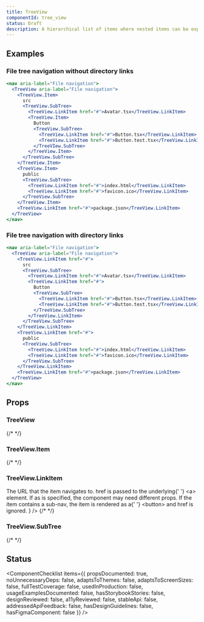 ```yaml
---
title: TreeView
componentId: tree_view
status: Draft
description: A hierarchical list of items where nested items can be expanded and collapsed.
---
```


## Examples

### File tree navigation without directory links

```jsx live drafts
<nav aria-label="File navigation">
  <TreeView aria-label="File navigation">
    <TreeView.Item>
      src
      <TreeView.SubTree>
        <TreeView.LinkItem href="#">Avatar.tsx</TreeView.LinkItem>
        <TreeView.Item>
          Button
          <TreeView.SubTree>
            <TreeView.LinkItem href="#">Button.tsx</TreeView.LinkItem>
            <TreeView.LinkItem href="#">Button.test.tsx</TreeView.LinkItem>
          </TreeVIew.SubTree>
        </TreeView.Item>
      </TreeView.SubTree>
    </TreeView.Item>
    <TreeView.Item>
      public
      <TreeView.SubTree>
        <TreeView.LinkItem href="#">index.html</TreeView.LinkItem>
        <TreeView.LinkItem href="#">favicon.ico</TreeView.LinkItem>
      </TreeView.SubTree>
    </TreeView.Item>
    <TreeView.LinkItem href="#">package.json</TreeView.LinkItem>
  </TreeView>
</nav>
```

### File tree navigation with directory links

```jsx live drafts
<nav aria-label="File navigation">
  <TreeView aria-label="File navigation">
    <TreeView.LinkItem href="#">
      src
      <TreeView.SubTree>
        <TreeView.LinkItem href="#">Avatar.tsx</TreeView.LinkItem>
        <TreeView.LinkItem href="#">
          Button
          <TreeView.SubTree>
            <TreeView.LinkItem href="#">Button.tsx</TreeView.LinkItem>
            <TreeView.LinkItem href="#">Button.test.tsx</TreeView.LinkItem>
          </TreeView.SubTree>
        </TreeView.LinkItem>
      </TreeView.SubTree>
    </TreeView.LinkItem>
    <TreeView.LinkItem href="#">
      public
      <TreeView.SubTree>
        <TreeView.LinkItem href="#">index.html</TreeView.LinkItem>
        <TreeView.LinkItem href="#">favicon.ico</TreeView.LinkItem>
      </TreeView.SubTree>
    </TreeView.LinkItem>
    <TreeView.LinkItem href="#">package.json</TreeView.LinkItem>
  </TreeView>
</nav>
```

## Props

### TreeView

<PropsTable>
  <PropsTableRow name="children" type="React.ReactNode" required />
  {/* <PropsTableSxRow /> */}
</PropsTable>

### TreeView.Item

<PropsTable>
  <PropsTableRow name="children" type="React.ReactNode" required />
  <PropsTableRow
    name="onSelect"
    type="(event: React.MouseEvent<HTMLElement> | React.KeyboardEvent<HTMLElement>) => void"
  />
  <PropsTableRow name="onToggle" type="(isExpanded: boolean) => void" />
  {/* <PropsTableSxRow /> */}
</PropsTable>

### TreeView.LinkItem

<PropsTable>
  <PropsTableRow name="children" type="React.ReactNode" required />
  <PropsTableRow
    name="href"
    type="string"
    description={
      <>
        The URL that the item navigates to. <InlineCode>href</InlineCode> is passed to the underlying{' '}
        <InlineCode>&lt;a&gt;</InlineCode> element. If <InlineCode>as</InlineCode> is specified, the component may need
        different props. If the item contains a sub-nav, the item is rendered as a{' '}
        <InlineCode>&lt;button&gt;</InlineCode> and <InlineCode>href</InlineCode> is ignored.
      </>
    }
  />
  <PropsTableRow
    name="onSelect"
    type="(event: React.MouseEvent<HTMLElement> | React.KeyboardEvent<HTMLElement>) => void"
  />
  <PropsTableRow name="onToggle" type="(isExpanded: boolean) => void" />
  {/* <PropsTableSxRow /> */}
</PropsTable>

### TreeView.SubTree

<PropsTable>
  <PropsTableRow name="children" type="React.ReactNode" />
  {/* <PropsTableSxRow /> */}
</PropsTable>

<!-- TODO: Add leading and trailing visuals -->

<!-- ### TreeView.LeadingVisual

<PropsTable>
  <PropsTableRow
    name="children"
    type={`| React.ReactNode
| (props: {isExpanded: boolean}) => React.ReactNode`}
  />
  <PropsTableSxRow />
</PropsTable>

### TreeView.TrailingVisual

<PropsTable>
  <PropsTableRow
    name="children"
    type={`| React.ReactNode
| (props: {isExpanded: boolean}) => React.ReactNode`}
  />
  <PropsTableSxRow />
</PropsTable>

### TreeView.FolderIcon

<PropsTable>
  <PropsTableSxRow />
</PropsTable> -->

<!-- TODO: Add components to support async behavior (e.g. LoadingItem) -->

## Status

<ComponentChecklist
  items={{
    propsDocumented: true,
    noUnnecessaryDeps: false,
    adaptsToThemes: false,
    adaptsToScreenSizes: false,
    fullTestCoverage: false,
    usedInProduction: false,
    usageExamplesDocumented: false,
    hasStorybookStories: false,
    designReviewed: false,
    a11yReviewed: false,
    stableApi: false,
    addressedApiFeedback: false,
    hasDesignGuidelines: false,
    hasFigmaComponent: false
  }}
/>
